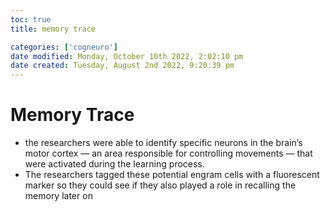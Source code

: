 ```yaml
---
toc: true
title: memory trace

categories: ['cogneuro']
date modified: Monday, October 10th 2022, 2:02:10 pm
date created: Tuesday, August 2nd 2022, 9:20:39 pm
---
```


# Memory Trace
- the researchers were able to identify specific neurons in the brain’s motor cortex — an area responsible for controlling movements — that were activated during the learning process.
- The researchers tagged these potential engram cells with a fluorescent marker so they could see if they also played a role in recalling the memory later on



